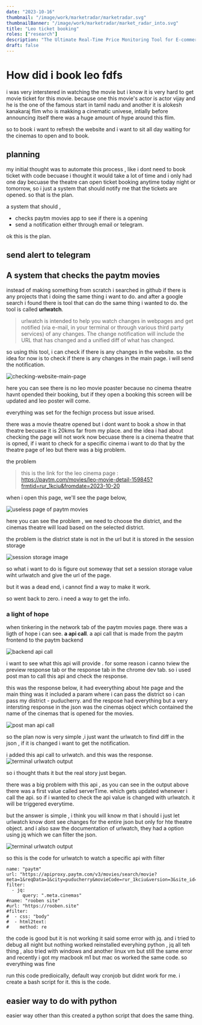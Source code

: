 ```yaml
---
date: "2023-10-16"
thumbnail: "/image/work/marketradar/marketradar.svg"
thumbnailBanner: "/image/work/marketradar/market_radar_into.svg"
title: "Leo ticket booking"
roles: ["research"]
description: "The Ultimate Real-Time Price Monitoring Tool for E-commerce Marketplaces and Sellers"
draft: false
---
```


# How did i book leo fdfs

i was very interstered in watching the movie but i know it is very hard to get movie ticket for this movie. because one this movie's actor is actor vijay and he is the one of the famous start in tamil nadu and another it is alokesh kanakaraj flim who is makking a cinematic univese, intially before announcing itself there was a huge amount of hype around this flim.

so to book i want to refresh the website and i want to sit all day waiting for the cinemas to open and to book.

## planning

my initial thought was to automate this process , like i dont need to book ticket with code becuase i thought it would take a lot of time and i only had one day becuase the theatre can open ticket booking anytime today night or tomorrow, so i just a system that should notify me that the tickets are opened. so that is the plan.

a system that should ,

- checks paytm movies app to see if there is a opening
- send a notification either through email or telegram.

ok this is the plan.

## send alert to telegram

## A system that checks the paytm movies

instead of making something from scratch i searched in github if there is any projects that i doing the same thing i want to do. and after a google search i found there is tool that can do the same thing i wanted to do. the tool is called **urlwatch**.

> urlwatch is intended to help you watch changes in webpages and get notified (via e-mail, in your terminal or through various third party services) of any changes. The change notification will include the URL that has changed and a unified diff of what has changed.

so using this tool, i can check if there is any changes in the website. so the idea for now is to check if there is any changes in the main page. i will send the notification.

![checking-website-main-page](/image/work/leo-ticket-booking/1.png)

here you can see there is no leo movie poaster because no cinema theatre havnt opended their booking, but if they open a booking this screen will be updated and leo poster will come.

everything was set for the fechign process but issue arised.

there was a movie theatre opened but i dont want to book a show in that theatre becuase it is 20kms far from my place. and the idea i had about checking the page will not work now becuase there is a cinema theatre that is opned, if i want to check for a specific cinema i want to do that by the theatre page of leo but there was a big problem.

the problem

> this is the link for the leo cinema page : https://paytm.com/movies/leo-movie-detail-159845?frmtid=rur_1kciu&fromdate=2023-10-20

when i open this page, we'll see the page below,

![useless page of paytm movies](/image/work/leo-ticket-booking/2.png)

here you can see the problem , we need to choose the district, and the cinemas theatre will load based on the selected district.

the problem is the district state is not in the url but it is stored in the session storage

![session storage image](/image/work/leo-ticket-booking/3.png)

so what i want to do is figure out someway that set a session storage value wiht urlwatch and give the url of the page.

but it was a dead end, i cannot find a way to make it work.

so went back to zero. i need a way to get the info.

### a light of hope

when tinkering in the network tab of the paytm movies page. there was a ligth of hope i can see. **a api call**. a api call that is made from the paytm frontend to the paytm backend

![backend api call](/image/work/leo-ticket-booking/4.png)

i want to see what this api will provide . for some reason i canno tview the preview response tab or the response tab in the chrome dev tab. so i used post man to call this api and check the response.

this was the response below, it had eveerything about hte page and the main thing was it included a param where i can pass the district so i can pass my district - puducherry. and the respose had everything but a very intersting response in the json was the cinemas object which contained the name of the cinemas that is opened for the movies.

![post man api call](/image/work/leo-ticket-booking/5.png)

so the plan now is very simple ,i just want the urlwatch to find diff in the json , if it is changed i want to get the notification.

i added this api call to urlwatch. and this was the response.
![terminal urlwatch output](/image/work/leo-ticket-booking/6.png)

so i thought thats it but the real story just began.

there was a big problem with this api , as you can see in the output above there was a first value called serverTime. which gets updated whenever i call the api. so if i wanted to check the api value is changed with urlwatch. it will be triggered everytime.

but the answer is simple , i think you will know m that i should i just let urlwatch know dont see changes for the entire json but only for hte theatre object. and i also saw the documentation of urlwatch, they had a option using jq which we can filter the json.

![terminal urlwatch output](/image/work/leo-ticket-booking/7.png)

so this is the code for urlwatch to watch a specific api with filter

```
name: "paytm"
url: "https://apiproxy.paytm.com/v3/movies/search/movie?meta=1&reqData=1&city=puducherry&movieCode=rur_1kciu&version=3&site_id=1&channel=web&child_site_id=1"
filter:
  - jq:
      query: ".meta.cinemas"
#name: "rooben site"
#url: "https://rooben.site"
#filter:
#  - css: "body"
#  - html2text:
#    method: re

```

the code is good but it is not working it said some error with jq. and i tried to debug all night but nothing worked reinstalled everyhing python , jq all teh thing , also tried with windows and another linux vm but still the same error and recently i got my macbook m1 but mac os worked the same code. so everything was fine

run this code predioically, default way cronjob but didnt work for me. i create a bash script for it. this is the code.

## easier way to do with python

easier way other than this created a python script that does the same thing.
